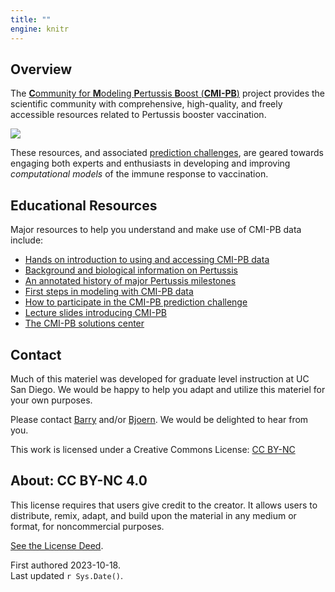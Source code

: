 ```yaml
---
title: ""
engine: knitr
---
```


## Overview

::: {.grid}

::: {.g-col-7}

The [**C**ommunity for **M**odeling **P**ertussis **B**oost (**CMI-PB**)](https://www.cmi-pb.org/){target="_blank"} project provides the scientific community with comprehensive, high-quality, and freely accessible resources related to Pertussis booster vaccination. 

:::

::: {.g-col-5}
![](https://www.cmi-pb.org/static/img/CMIPB.jpg)
:::
:::


These resources, and associated [prediction challenges](https://www.cmi-pb.org/blog/prediction-challenge-overview/){target="_blank"}, are geared towards engaging both experts and enthusiasts in developing and improving *computational models* of the immune response to vaccination.


## Educational Resources
Major resources to help you understand and make use of CMI-PB data include:

- [Hands on introduction to using and accessing CMI-PB data](introduction/intro_to_cmi-pb.qmd){target="_blank"} 
- [Background and biological information on Pertussis](background/intro_to_pertussis.qmd){target="_blank"}
- [An annotated history of major Pertussis milestones](timeline/pertussis_timeline.html){target="_blank"}
- [First steps in modeling with CMI-PB data](https://rpubs.com/Rasteh/1080854){target="_blank"}
- [How to participate in the CMI-PB prediction challenge](https://www.cmi-pb.org/blog/prediction-challenge-overview/){.external target="_blank"}
- [Lecture slides introducing CMI-PB](slides/slides_class18_2update.pdf){target="_blank"}
- [The CMI-PB solutions center](https://discuss.cmi-pb.org){.external target="_blank"} 

## Contact
Much of this materiel was developed for graduate level instruction at UC San Diego. We would be happy to help you adapt and utilize this materiel for your own purposes.

Please contact [Barry](mailto:bjgrant@ucsd.edu) and/or [Bjoern](mailto:bpeters@lji.org). We would be delighted to hear from you. 

This work is licensed under a Creative Commons License: [CC BY-NC](http://creativecommons.org/licenses/by-nc/4.0/?ref=chooser-v1) 

::: {.callout-tip collapse="true" appearance="simple"}
## About: CC BY-NC 4.0 
This license requires that users give credit to the creator. It allows users to distribute, remix, adapt, and build upon the material in any medium or format, for noncommercial purposes.  

[See the License Deed](http://creativecommons.org/licenses/by-nc/4.0/?ref=chooser-v1).
:::


First authored 2023-10-18.  
Last updated `r Sys.Date()`.  
